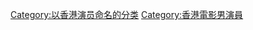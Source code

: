 {{Commonscat|Jackie Chan}}

[[Category:以香港演员命名的分类|Category:以香港演员命名的分类]]
[[Category:香港電影男演員|Category:香港電影男演員]]